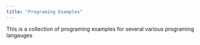 ```yaml
---
title: "Programing Examples"
---
```


This is a collection of programing examples for several various programing langauges 

